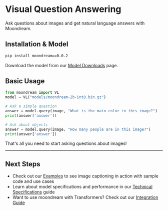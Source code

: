 # Visual Question Answering

Ask questions about images and get natural language answers with Moondream.

## Installation & Model

~~~bash
pip install moondream==0.0.2
~~~

Download the model from our [Model Downloads](/model-downloads) page.

## Basic Usage

~~~python
from moondream import VL
model = VL("models/moondream-2b-int8.bin.gz")

# Ask a simple question
answer = model.query(image, "What is the main color in this image?")
print(answer['answer'])

# Ask about objects
answer = model.query(image, "How many people are in this image?")
print(answer['answer'])
~~~

That's all you need to start asking questions about images!

---

## Next Steps

- Check out our [Examples](/cookbook/basic-usage) to see image captioning in action with sample code and use cases
- Learn about model specifications and performance in our [Technical Specifications](/technical-specifications) guide
- Want to use moondream with Transformers? Check out our [Integration Guide](/advanced/transformers)